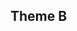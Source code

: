 
<Meta title="Foundations/Theme-b/colors" />

## Theme B

<ColorPalette>
<ColorItem
  title="theme.colors.bg"
  subtitle="Background"
  colors={theme.colors.bg}
/>
<ColorItem
  title="theme.colors.text"
  subtitle="Text"
  colors={theme.colors.text}
/>

</ColorPalette>

